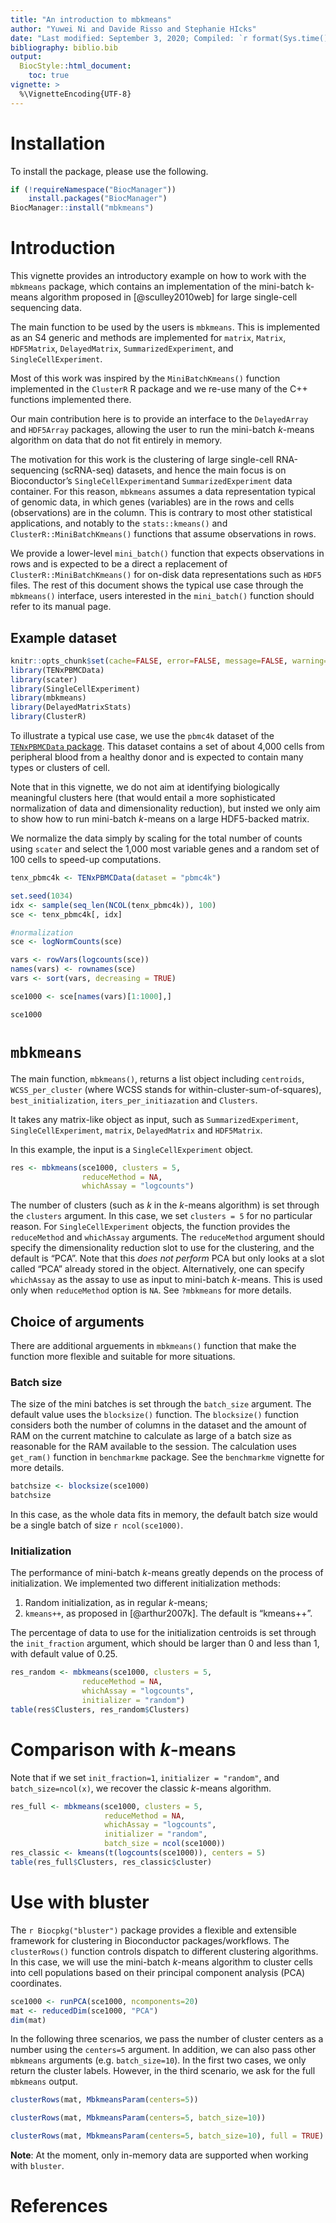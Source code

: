 ```yaml
---
title: "An introduction to mbkmeans"
author: "Yuwei Ni and Davide Risso and Stephanie HIcks"
date: "Last modified: September 3, 2020; Compiled: `r format(Sys.time(), '%B %d, %Y')`"
bibliography: biblio.bib
output:
  BiocStyle::html_document:
    toc: true
vignette: >
  %\VignetteEncoding{UTF-8}
---
```


<!--
%\VignetteEngine{knitr::rmarkdown}
%\VignetteIndexEntry{mbkmeans vignette}
-->

# Installation

To install the package, please use the following.

```r
if (!requireNamespace("BiocManager"))
    install.packages("BiocManager")
BiocManager::install("mbkmeans")
```

# Introduction

This vignette provides an introductory example on how
to work with the `mbkmeans` package, which contains an 
implementation of the mini-batch k-means algorithm 
proposed in [@sculley2010web] for large single-cell
sequencing data.

The main function to be used by the users is `mbkmeans`.
This is implemented as an S4 generic and methods are
implemented for `matrix`, `Matrix`, `HDF5Matrix`, 
`DelayedMatrix`, `SummarizedExperiment`, and 
`SingleCellExperiment`.

Most of this work was inspired by the 
`MiniBatchKmeans()` function implemented in the 
`ClusterR` R package and we re-use many of the
C++ functions implemented there.

Our main contribution here is to provide an 
interface to the `DelayedArray` and `HDF5Array`
packages, allowing the user to run the mini-batch 
_k_-means algorithm on data that do not fit 
entirely in memory.

The motivation for this work is the clustering of 
large single-cell RNA-sequencing (scRNA-seq) datasets, 
and hence the main focus is on Bioconductor's 
`SingleCellExperiment`and `SummarizedExperiment` 
data container. For this reason, `mbkmeans` assumes a 
data representation typical of genomic data, in which 
genes (variables) are in the rows and cells 
(observations) are in the column. This is contrary to 
most other statistical applications, and notably to 
the `stats::kmeans()` and `ClusterR::MiniBatchKmeans()`
functions that assume observations in rows.

We provide a lower-level `mini_batch()` function that 
expects observations in rows and is expected to be a direct
a replacement of `ClusterR::MiniBatchKmeans()` for on-disk 
data representations such as `HDF5` files. The rest of 
this document shows the typical use case through the 
`mbkmeans()` interface, users interested in the
`mini_batch()` function should refer to its manual page.

## Example dataset

```r
knitr::opts_chunk$set(cache=FALSE, error=FALSE, message=FALSE, warning=FALSE)
library(TENxPBMCData)
library(scater)
library(SingleCellExperiment)
library(mbkmeans)
library(DelayedMatrixStats)
library(ClusterR)
```

To illustrate a typical use case, we use the 
`pbmc4k` dataset of the 
[`TENxPBMCData` package](https://bioconductor.org/packages/release/data/experiment/html/TENxPBMCData.html). 
This dataset contains a set of about 4,000 cells from
peripheral blood from a healthy donor and is expected 
to contain many types or clusters of cell.

Note that in this vignette, we do not aim at identifying 
biologically meaningful clusters here (that would 
entail a more sophisticated normalization of data and 
dimensionality reduction), but insted we only aim to show
how to run mini-batch _k_-means on a large HDF5-backed
matrix.

We normalize the data simply by scaling for the total 
number of counts using `scater` and select the 1,000 
most variable genes and a random set of 100 cells to 
speed-up computations.

```r
tenx_pbmc4k <- TENxPBMCData(dataset = "pbmc4k")

set.seed(1034)
idx <- sample(seq_len(NCOL(tenx_pbmc4k)), 100)
sce <- tenx_pbmc4k[, idx]

#normalization
sce <- logNormCounts(sce)

vars <- rowVars(logcounts(sce))
names(vars) <- rownames(sce)
vars <- sort(vars, decreasing = TRUE)

sce1000 <- sce[names(vars)[1:1000],]

sce1000
```

# `mbkmeans`

The main function, `mbkmeans()`, returns a 
list object including `centroids`, 
`WCSS_per_cluster` (where WCSS stands for 
within-cluster-sum-of-squares), 
`best_initialization`, `iters_per_initiazation`
and `Clusters`.

It takes any matrix-like object as input, such 
as `SummarizedExperiment`, `SingleCellExperiment`,
`matrix`, `DelayedMatrix` and `HDF5Matrix`. 

In this example, the input is a `SingleCellExperiment` 
object.

```r
res <- mbkmeans(sce1000, clusters = 5,
                reduceMethod = NA,
                whichAssay = "logcounts")
```

The number of clusters (such as _k_ in the 
_k_-means algorithm) is set through the `clusters` 
argument. In this case, we set `clusters = 5` for 
no particular reason. For `SingleCellExperiment` 
objects, the function provides the `reduceMethod` 
and `whichAssay` arguments. The `reduceMethod` argument
should specify the dimensionality reduction slot 
to use for the clustering, and the default is 
"PCA". Note that this *does not perform* PCA but 
only looks at a slot called "PCA" already stored 
in the object. Alternatively, one can specify 
`whichAssay` as the assay to use as input to 
mini-batch _k_-means. This is used only when 
`reduceMethod` option is `NA`. See `?mbkmeans` 
for more details.

## Choice of arguments

There are additional arguements in `mbkmeans()` 
function that make the function more flexible 
and suitable for more situations. 

### Batch size

The size of the mini batches is set through the 
`batch_size` argument. The default value uses the 
`blocksize()` function. The `blocksize()` function 
considers both the number of columns in the dataset
and the amount of RAM on the current matchine to 
calculate as large of a batch size as reasonable for 
the RAM available to the session. The calculation uses 
`get_ram()` function in `benchmarkme` package. See 
the `benchmarkme` vignette for more details.

```r
batchsize <- blocksize(sce1000)
batchsize
```

In this case, as the whole data fits in memory,
the default batch size would be a single 
batch of size `r ncol(sce1000)`.

### Initialization

The performance of mini-batch _k_-means greatly 
depends on the process of initialization. We 
implemented two different initialization methods:

1. Random initialization, as in regular _k_-means; 
2. `kmeans++`, as proposed in [@arthur2007k]. The default is "kmeans++". 

The percentage of data to use for the initialization
centroids is set through the `init_fraction` argument, 
which should be larger than 0 and less than 1, with
default value of 0.25.

```r
res_random <- mbkmeans(sce1000, clusters = 5, 
                reduceMethod = NA,
                whichAssay = "logcounts",
                initializer = "random")
table(res$Clusters, res_random$Clusters)
```

# Comparison with _k_-means

Note that if we set `init_fraction=1`, 
`initializer = "random"`, and `batch_size=ncol(x)`, 
we recover the classic _k_-means algorithm.

```r
res_full <- mbkmeans(sce1000, clusters = 5,
                     reduceMethod = NA,
                     whichAssay = "logcounts",
                     initializer = "random",
                     batch_size = ncol(sce1000))
res_classic <- kmeans(t(logcounts(sce1000)), centers = 5)
table(res_full$Clusters, res_classic$cluster)
```

# Use with bluster

The `r Biocpkg("bluster")` package provides a flexible and extensible framework for clustering in Bioconductor packages/workflows. 
The `clusterRows()` function controls dispatch to different clustering algorithms. 
In this case, we will use the mini-batch _k_-means algorithm to cluster cells into cell populations based on their principal component analysis (PCA) coordinates.

```r
sce1000 <- runPCA(sce1000, ncomponents=20)
mat <- reducedDim(sce1000, "PCA")
dim(mat)
```

In the following three scenarios, we pass the number of cluster centers as a number using the `centers=5` argument. 
In addition, we can also pass other `mbkmeans` arguments (e.g. `batch_size=10`). 
In the first two cases, we only return the cluster labels. 
However, in the third scenario, we ask for the full `mbkmeans` output.  

```r
clusterRows(mat, MbkmeansParam(centers=5))
```

```r
clusterRows(mat, MbkmeansParam(centers=5, batch_size=10))
```

```r
clusterRows(mat, MbkmeansParam(centers=5, batch_size=10), full = TRUE)
```

**Note**: At the moment, only in-memory data are supported when working with `bluster`. 

# References
